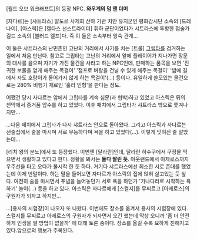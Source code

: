 [월드 오브 워크래프트]의 등장 NPC. '''와우계의 덤 앤 더머'''

[자다르]는 [샤트라스] 알도르 사제회 산하 기관 치안 유지군인 평화감시단 소속의 [드레나이], [아스릭]은 [캘타스 선스트라이더] 휘하 군단이었다가 샤트라스에 투항한 점술가 길드 소속의 [블러드 엘프]다. 즉 이 둘은 소속부터 앙숙 관계...

이 둘은 샤트라스의 난민촌인 고난의 거리에서 사기를 치는 [트롤] [[그립타]]를 검거하는 일에서 처음 만난다. 참고로 그립타는 고난의 거리에서 앞에 플레이어가 지나가면 장문의 대사를 읊으며 자기가 가진 물건을 사라고 하는 NPC인데, 판매하는 품목을 보면 '진귀한 보물을 얻게 해주는 목걸이' '점프로 벼랑을 건널 수 있게 해주는 목걸이' '밤에 길에서 자도 호랑이가 물어가지 않게 하는 목걸이'(...) 등이다. 유일하게 쓸모있는 물건으로는 280% 비행기 재료인 '훌라 인형'을 판다는 정도.

어쨌건 당시 자다르는 앞에서 그립타를 계속 심문(과 협박)하고 있었고 아스릭은 뒤의 천막에서 증거품 압수를 하고 있었다. 이후 패치에서 그립타가 샤트라스 밖으로 쫓겨나지만...

...다음 패치에서 그립타가 다시 샤트라스 안으로 돌아왔다. 그리고 아스릭과 자다르는 선술집에서 술을 마시며 서로 무능하다며 욕을 하고 있었다(...). 이렇게 잊혀진 줄 알았는데...


[리치 왕의 분노]에서 또 등장했다. 이번엔 [달라란]인데, 달라란 하수구에서 구정물 먹으면서 생활하고 있다고 한다. 정황을 봐서는 '''둘다 짤린 듯'''. 아웃랜드에서 아제로스까지 우주선을 타고 오다가 불시착 한 듯 하다. 거기다 샤트라스에선 최소한 서로 존대를 했었는데 이제 반말이다. 하는 말을 들어보면 자다르가 아스릭의 집에 얹혀 살고있는 듯 싶다. 여전히 술을 마시면서 푸념을 늘어놓던가 서로 욕을 하던가 '가나다라로 시작하는 욕하기' 놀이(...) 등을 하고 있다. 아스릭은 자다르에게 [스컬지]를 무찌르고 [아제로스]의 구원자가 되자고 하지만...

...[용사의 시험장]이 나오자 또 나왔다. 이번에도 장소를 옮겨서 용사의 시험장에 있다. 스컬지를 무찌르고 아제로스의 구원자가 되자면서 오긴 했는데 막상 오니까 '좀 더 안전하게 인생을 펼 방법이 없을까' 에 대해 토론 중이다. 장소를 옮길 수록 묘하게 친해지고 있다.앞으로의 행보가 주목된다.
